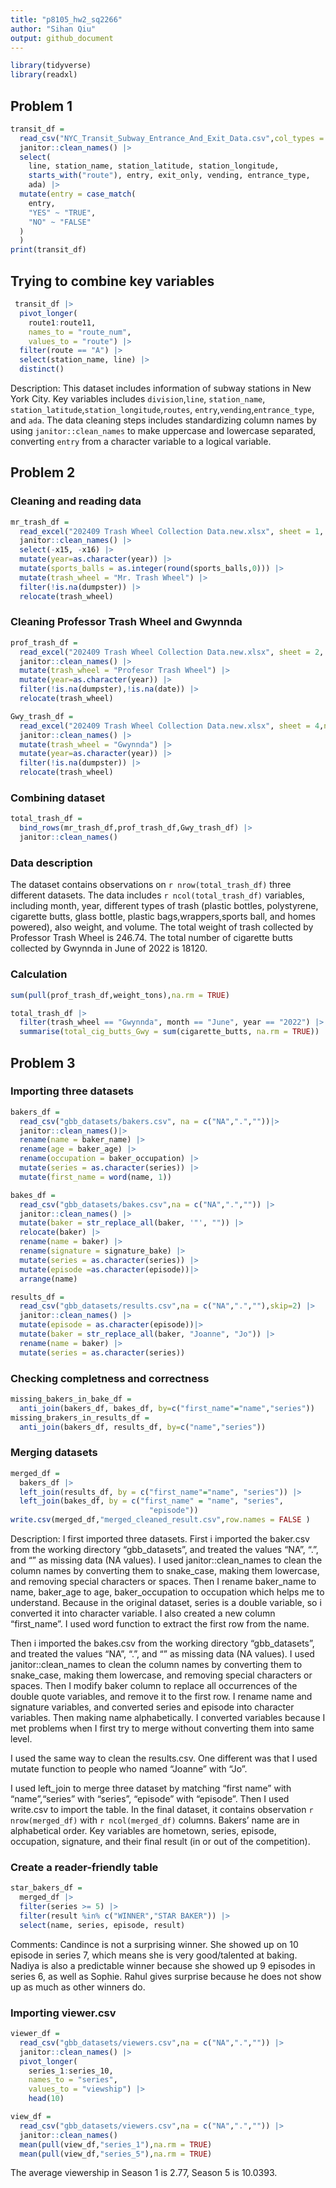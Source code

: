 ```yaml
---
title: "p8105_hw2_sq2266"
author: "Sihan Qiu"
output: github_document
---
```





```r
library(tidyverse)
library(readxl)
```

## Problem 1
```r
transit_df = 
  read_csv("NYC_Transit_Subway_Entrance_And_Exit_Data.csv",col_types = cols(Route8 = "c", Route9 = "c", Route10 = "c", Route11 = "c")) |>
  janitor::clean_names() |>
  select(
    line, station_name, station_latitude, station_longitude, 
    starts_with("route"), entry, exit_only, vending, entrance_type, 
    ada) |> 
  mutate(entry = case_match(
    entry,
    "YES" ~ "TRUE",
    "NO" ~ "FALSE"
  )
  )
print(transit_df)
```

## Trying to combine key variables
```r
 transit_df |> 
  pivot_longer(
    route1:route11,
    names_to = "route_num",
    values_to = "route") |> 
  filter(route == "A") |> 
  select(station_name, line) |> 
  distinct()
```


Description: 
This dataset includes information of subway stations in New York City. Key variables includes `division`,`line`, `station_name`, `station_latitude`,`station_longitude`,`routes`, `entry`,`vending`,`entrance_type`, and `ada`. The data cleaning steps includes standardizing column names by using `janitor::clean_names` to make uppercase and lowercase separated, converting `entry` from a character variable to a logical variable. 




## Problem 2
### Cleaning and reading data
```r
mr_trash_df = 
  read_excel("202409 Trash Wheel Collection Data.new.xlsx", sheet = 1, skip = 1) |>
  janitor::clean_names() |>
  select(-x15, -x16) |>
  mutate(year=as.character(year)) |>
  mutate(sports_balls = as.integer(round(sports_balls,0))) |>
  mutate(trash_wheel = "Mr. Trash Wheel") |>
  filter(!is.na(dumpster)) |>
  relocate(trash_wheel) 
```

### Cleaning Professor Trash Wheel and Gwynnda
```r
prof_trash_df = 
  read_excel("202409 Trash Wheel Collection Data.new.xlsx", sheet = 2, na = c("NA",".",""),skip = 1) |>
  janitor::clean_names() |>
  mutate(trash_wheel = "Profesor Trash Wheel") |>
  mutate(year=as.character(year)) |>
  filter(!is.na(dumpster),!is.na(date)) |>
  relocate(trash_wheel)
```

```r
Gwy_trash_df = 
  read_excel("202409 Trash Wheel Collection Data.new.xlsx", sheet = 4,na = c("NA",".","")) |>
  janitor::clean_names() |>
  mutate(trash_wheel = "Gwynnda") |>
  mutate(year=as.character(year)) |>
  filter(!is.na(dumpster)) |>
  relocate(trash_wheel)
```

### Combining dataset
```r
total_trash_df = 
  bind_rows(mr_trash_df,prof_trash_df,Gwy_trash_df) |>
  janitor::clean_names()
```

### Data description

The dataset contains observations on `r nrow(total_trash_df)` three different datasets. The data includes `r ncol(total_trash_df)` variables, including month, year, different types of trash (plastic bottles, polystyrene, cigarette butts, glass bottle, plastic bags,wrappers,sports ball, and homes powered), also weight, and volume. The total weight of trash collected by Professor Trash Wheel is 246.74. The total number of cigarette butts collected by Gwynnda in June of 2022 is 18120.

### Calculation
```r
sum(pull(prof_trash_df,weight_tons),na.rm = TRUE)
```

```r
total_trash_df |>
  filter(trash_wheel == "Gwynnda", month == "June", year == "2022") |>
  summarise(total_cig_butts_Gwy = sum(cigarette_butts, na.rm = TRUE))
```



## Problem 3

### Importing three datasets
```r
bakers_df = 
  read_csv("gbb_datasets/bakers.csv", na = c("NA",".",""))|>
  janitor::clean_names()|>
  rename(name = baker_name) |>
  rename(age = baker_age) |>
  rename(occupation = baker_occupation) |>
  mutate(series = as.character(series)) |>
  mutate(first_name = word(name, 1))
```

```r
bakes_df = 
  read_csv("gbb_datasets/bakes.csv",na = c("NA",".","")) |>
  janitor::clean_names() |>
  mutate(baker = str_replace_all(baker, '"', "")) |>
  relocate(baker) |>
  rename(name = baker) |>
  rename(signature = signature_bake) |>
  mutate(series = as.character(series)) |>
  mutate(episode =as.character(episode))|>
  arrange(name)
```

```r
results_df = 
  read_csv("gbb_datasets/results.csv",na = c("NA",".",""),skip=2) |>
  janitor::clean_names() |>
  mutate(episode = as.character(episode))|>
  mutate(baker = str_replace_all(baker, "Joanne", "Jo")) |>
  rename(name = baker) |>
  mutate(series = as.character(series)) 
```

### Checking completness and correctness 
```r
missing_bakers_in_bake_df = 
  anti_join(bakers_df, bakes_df, by=c("first_name"="name","series"))
missing_brakers_in_results_df =
  anti_join(bakers_df, results_df, by=c("name","series"))
```

### Merging datasets
```r
merged_df = 
  bakers_df |>
  left_join(results_df, by = c("first_name"="name", "series")) |>
  left_join(bakes_df, by = c("first_name" = "name", "series", 
                               "episode"))
write.csv(merged_df,"merged_cleaned_result.csv",row.names = FALSE )
```

Description:
I first imported three datasets. First i imported the baker.csv from the working directory "gbb_datasets", and treated the values "NA", ".", and "" as missing data (NA values). I used janitor::clean_names to clean the column names by converting them to snake_case, making them lowercase, and removing special characters or spaces. Then I rename baker_name to name, baker_age to age, baker_occupation to occupation which helps me to understand. Because in the original dataset, series is a double variable, so i converted it into character variable. I also created a new column "first_name". I used word function to extract the first row from the name. 

Then i imported the bakes.csv from the working directory "gbb_datasets", and treated the values "NA", ".", and "" as missing data (NA values). I used janitor::clean_names to clean the column names by converting them to snake_case, making them lowercase, and removing special characters or spaces. Then I modify baker column to replace all occurrences of the double quote variables, and remove it to the first row. I rename name and signature variables, and converted series and episode into character variables. Then making name alphabetically. I converted variables because I met problems when I first try to merge without converting them into same level. 

I used the same way to clean the results.csv. One different was that I used mutate function to people who named "Joanne" with "Jo". 

I used left_join to merge three dataset by matching "first name" with "name","series" with "series", "episode" with "episode". Then I used write.csv to import the table. In the final dataset, it contains observation `r nrow(merged_df)` with `r ncol(merged_df)` columns. Bakers' name are in alphabetical order. Key variables are hometown, series, episode, occupation, signature, and their final result (in or out of the competition). 


### Create a reader-friendly table
```r
star_bakers_df = 
  merged_df |>
  filter(series >= 5) |>
  filter(result %in% c("WINNER","STAR BAKER")) |>
  select(name, series, episode, result)
```
Comments:
Candince is not a surprising winner. She showed up on 10 episode in series 7, which means she is very good/talented at baking. Nadiya is also a predictable winner because she showed up 9 episodes in series 6, as well as Sophie. Rahul gives surprise because he does not show up as much as other winners do. 


### Importing viewer.csv
```r
viewer_df = 
  read_csv("gbb_datasets/viewers.csv",na = c("NA",".","")) |>
  janitor::clean_names() |>
  pivot_longer(
    series_1:series_10,
    names_to = "series",
    values_to = "viewship") |>
    head(10)
```


```r
view_df = 
  read_csv("gbb_datasets/viewers.csv",na = c("NA",".","")) |>
  janitor::clean_names()
  mean(pull(view_df,"series_1"),na.rm = TRUE) 
  mean(pull(view_df,"series_5"),na.rm = TRUE) 
```

The average viewership in Season 1 is 2.77, Season 5 is 10.0393.
